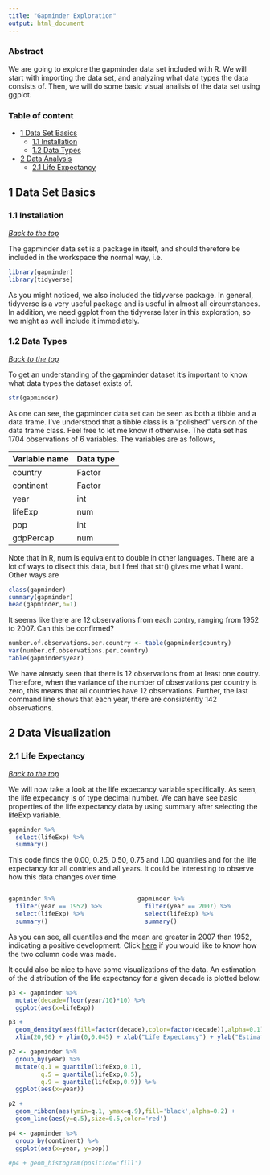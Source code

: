 ```yaml
---
title: "Gapminder Exploration"
output: html_document
---
```


### Abstract
We are going to explore the gapminder data set included with R. We will start with importing the data set, and analyzing what data types the data consists of. Then, we will do some basic visual analisis of the data set using ggplot.

### Table of content
* [1 Data Set Basics](#data-set-basics)
    * [1.1 Installation](#installation)
    * [1.2 Data Types](#installation)
* [2 Data Analysis](#data-visualization)
    * [2.1 Life Expectancy](#life-expectancy)

## 1 Data Set Basics
### 1.1 Installation
[*Back to the top*](#abstract)

The gapminder data set is a package in itself, and should therefore be included in the workspace the normal way, i.e.
```r
library(gapminder)
library(tidyverse)
```
As you might noticed, we also included the tidyverse package. In general, tidyverse is a very useful package and is useful in almost all circumstances. In addition, we need ggplot from the tidyverse later in this exploration, so we might as well include it immediately.


### 1.2 Data Types
[*Back to the top*](#abstract)

To get an understanding of the gapminder dataset it's important to know what data types the dataset exists of.
```r
str(gapminder)
```
As one can see, the gapminder data set can be seen as both a tibble and a data frame. I've understood that a tibble class is a "polished" version of the data frame class. Feel free to let me know if otherwise. The data set has 1704 observations of 6 variables. The variables are as follows,

| Variable name | Data type     |
| ------------- | ------------- |
| country   | Factor |
| continent | Factor |
| year      | int |
| lifeExp   | num |
| pop       | int |
| gdpPercap | num |

Note that in R, num is equivalent to double in other languages. There are a lot of ways to disect this data, but I feel that str() gives me what I want. Other ways are 
```r
class(gapminder)
summary(gapminder)
head(gapminder,n=1)
```
It seems like there are 12 observations from each contry, ranging from 1952 to 2007. Can this be confirmed?
```r
number.of.observations.per.country <- table(gapminder$country)
var(number.of.observations.per.country)
table(gapminder$year)
```
We have already seen that there is 12 observations from at least one coutry. Therefore, when the variance of the number of observations per country is zero, this means that all countries have 12 observations. Further, the last command line shows that each year, there are consistently 142 observations. 

## 2 Data Visualization
### 2.1 Life Expectancy
[*Back to the top*](#abstract)

We will now take a look at the life expecancy variable specifically. As seen, the life expecancy is of type decimal number. We can have see basic properties of the life expectancy data by using summary after selecting the lifeExp variable.
```r
gapminder %>% 
  select(lifeExp) %>% 
  summary()
```
This code finds the 0.00, 0.25, 0.50, 0.75 and 1.00 quantiles and for the life expectancy for all contries and all years. It could be interesting to observe how this data changes over time.


<style>
.column-left{
  float: left;
  width: 50%;
  text-align: left;
}
.column-right{
  float: right;
  width: 49%;
  text-align: left;
}
</style>

<div class="column-left">
```r
gapminder %>% 
  filter(year == 1952) %>% 
  select(lifeExp) %>% 
  summary()
```
</div>

<div class="column-right">
```r
gapminder %>% 
  filter(year == 2007) %>% 
  select(lifeExp) %>% 
  summary()
```
</div>


As you can see, all quantiles and the mean are greater in 2007 than 1952, indicating a positive development. Click [here](https://stackoverflow.com/questions/31753897/2-column-section-in-r-markdown) if you would like to know how the two column code was made. 

It could also be nice to have some visualizations of the data. An estimation of the distribution of the life expectancy for a given decade is plotted below.

```r
p3 <- gapminder %>% 
  mutate(decade=floor(year/10)*10) %>% 
  ggplot(aes(x=lifeExp))

p3 + 
  geom_density(aes(fill=factor(decade),color=factor(decade)),alpha=0.1) + 
  xlim(20,90) + ylim(0,0.045) + xlab("Life Expectancy") + ylab("Estimated Density")
```




```r
p2 <- gapminder %>% 
  group_by(year) %>%
  mutate(q.1 = quantile(lifeExp,0.1),
         q.5 = quantile(lifeExp,0.5),
         q.9 = quantile(lifeExp,0.9)) %>% 
  ggplot(aes(x=year))

p2 + 
  geom_ribbon(aes(ymin=q.1, ymax=q.9),fill='black',alpha=0.2) +
  geom_line(aes(y=q.5),size=0.5,color='red')
```




```r
p4 <- gapminder %>% 
  group_by(continent) %>% 
  ggplot(aes(x=year, y=pop))

#p4 + geom_histogram(position='fill')
```





